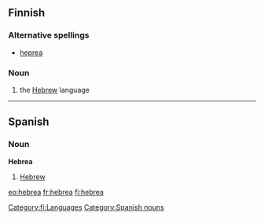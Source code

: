 ==Finnish==

===Alternative spellings===
*[[heprea]]

===Noun===
{{fi-noun}}

#the [[Hebrew]] language

[[Category:fi:Languages]]

----

==Spanish==

===Noun===
'''Hebrea'''

#[[Hebrew]]

[[Category:Spanish nouns]]

[[eo:hebrea]]
[[fr:hebrea]]
[[fi:hebrea]]